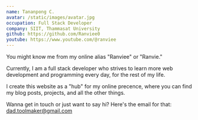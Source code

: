 ```yaml
---
name: Tananpong C.
avatar: /static/images/avatar.jpg
occupation: Full Stack Developer
company: SIIT, Thammasat University
github: https://github.com/Ranviee0
youtube: https://www.youtube.com/@ranviee
---
```


You might know me from my online alias "Ranviee" or "Ranvie."

Currently, I am a full stack developer who strives to learn more web development and programming every day, for the rest of my life.

I create this website as a "hub" for my online precence, where you can find my blog posts, projects, and all the other things.

Wanna get in touch or just want to say hi? Here's the email for that: dad.toolmaker@gmail.com

